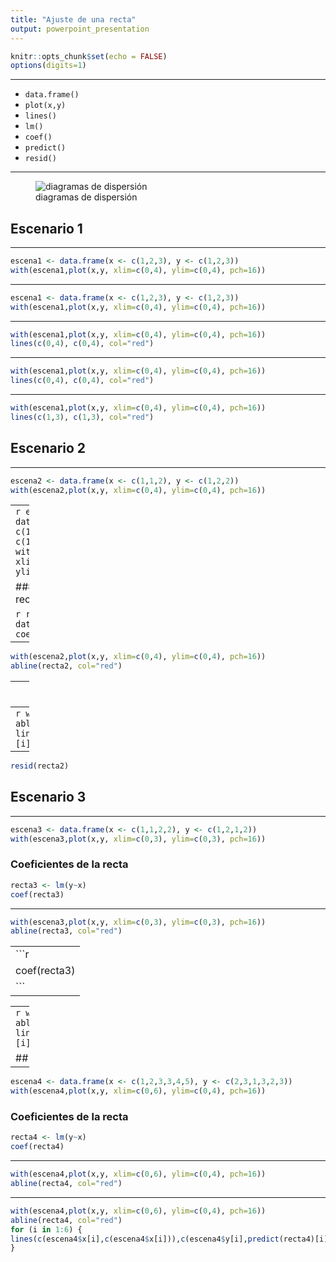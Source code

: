 ```yaml
---
title: "Ajuste de una recta"
output: powerpoint_presentation
---
```


```r
knitr::opts_chunk$set(echo = FALSE)
options(digits=1)
```

---

- `data.frame()`   
- `plot(x,y)`   
- `lines()`   
- `lm()`  
- `coef()`  
- `predict()`  
- `resid()`  

---

![diagramas de dispersión](dibujarecta.png)

## Escenario 1

---

```r
escena1 <- data.frame(x <- c(1,2,3), y <- c(1,2,3))
with(escena1,plot(x,y, xlim=c(0,4), ylim=c(0,4), pch=16))
```

---

```r
escena1 <- data.frame(x <- c(1,2,3), y <- c(1,2,3))
with(escena1,plot(x,y, xlim=c(0,4), ylim=c(0,4), pch=16))
```

---

```r
with(escena1,plot(x,y, xlim=c(0,4), ylim=c(0,4), pch=16))
lines(c(0,4), c(0,4), col="red")
```
---

```r
with(escena1,plot(x,y, xlim=c(0,4), ylim=c(0,4), pch=16))
lines(c(0,4), c(0,4), col="red")
```
---

```r
with(escena1,plot(x,y, xlim=c(0,4), ylim=c(0,4), pch=16))
lines(c(1,3), c(1,3), col="red")
```

## Escenario 2

---

```r
escena2 <- data.frame(x <- c(1,1,2), y <- c(1,2,2))
with(escena2,plot(x,y, xlim=c(0,4), ylim=c(0,4), pch=16))
```
---
```r
escena2 <- data.frame(x <- c(1,1,2), y <- c(1,2,2))
with(escena2,plot(x,y, xlim=c(0,4), ylim=c(0,4), pch=16))
```

### Coeficientes de la recta

```r
recta2 <- lm(y~x, data = escena2)
coef(recta2)
```

---

```r
with(escena2,plot(x,y, xlim=c(0,4), ylim=c(0,4), pch=16))
abline(recta2, col="red")
```
---
```r
with(escena2,plot(x,y, xlim=c(0,4), ylim=c(0,4), pch=16))
abline(recta2, col="red")
```
---
```r
with(escena2,plot(x,y, xlim=c(0,4), ylim=c(0,4), pch=16))
abline(recta2, col="red")
for (i in 1:3) {
lines(c(escena2$x[i],c(escena2$x[i])),c(escena2$y[i],predict(recta2)[i])) 
}
```

---
```r
resid(recta2)
```
## Escenario 3

---

```r
escena3 <- data.frame(x <- c(1,1,2,2), y <- c(1,2,1,2))
with(escena3,plot(x,y, xlim=c(0,3), ylim=c(0,3), pch=16))
```

### Coeficientes de la recta

```r
recta3 <- lm(y~x)
coef(recta3)
```

---

```r
with(escena3,plot(x,y, xlim=c(0,3), ylim=c(0,3), pch=16))
abline(recta3, col="red")
```


---
```r
coef(recta3)
```
---
---
```r
with(escena3,plot(x,y, xlim=c(0,4), ylim=c(0,4), pch=16))
abline(recta3, col="red")
for (i in 1:6) {
lines(c(escena3$x[i],c(escena3$x[i])),c(escena3$y[i],predict(recta3)[i]))
}
```

## Escenario 4

---

```r
escena4 <- data.frame(x <- c(1,2,3,3,4,5), y <- c(2,3,1,3,2,3))
with(escena4,plot(x,y, xlim=c(0,6), ylim=c(0,4), pch=16))
```

### Coeficientes de la recta

```r
recta4 <- lm(y~x)
coef(recta4)
```

---

```r
with(escena4,plot(x,y, xlim=c(0,6), ylim=c(0,4), pch=16))
abline(recta4, col="red")
```

---

```r
with(escena4,plot(x,y, xlim=c(0,6), ylim=c(0,4), pch=16))
abline(recta4, col="red")
for (i in 1:6) {
lines(c(escena4$x[i],c(escena4$x[i])),c(escena4$y[i],predict(recta4)[i]))
}
```
